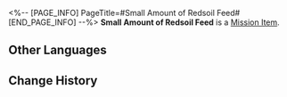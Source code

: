 <%-- [PAGE_INFO]
PageTitle=#Small Amount of Redsoil Feed#
[END_PAGE_INFO] --%>
{{Item Infobox
|id          = 140544
|image       = Item Small Amount of Redsoil Feed.png{{subst:void|<!--$UPLOAD:<<SpriteOutput/ItemFigures/140544.png>-<Item Small Amount of Redsoil Feed.png>-<Item Icons>>-->}}
|type        = Mission Item
|invCategory = Missions
|rarity      = 3
|effect      = 
|description = Exceptionally pure redsoil feed, crafted with the ideal wet-to-dry ratio. It's the absolute favorite treat of dromases.
}}
'''Small Amount of Redsoil Feed''' is a [[Mission Item]].

==Other Languages==
{{Other Languages
|en   = Small Amount of Redsoil Feed
|zhs  = 少量红土饲料
|zht  = 少量紅土飼料
|ja   = わずかな赤土の飼料
|ko   = 소량의 적토 먹이
|es   = Porción de alimento de tierra roja
|fr   = Petite quantité d'argile rouge
|ru   = Немного корма из краснозёма
|th   = ดินแดงอาหารสัตว์จำนวนเล็กน้อย
|vi   = Lượng Nhỏ Thức Ăn Đất Đỏ
|de   = Etwas Rotlehm-Futter
|id   = Sedikit Redsoil Feed
|pt   = Pequena Quantidade de Alimento de Terra Vermelha
}}

==Change History==
{{Change History|3.0}}